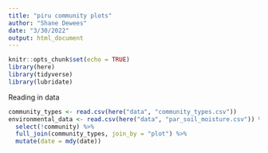 ```yaml
---
title: "piru community plots"
author: "Shane Dewees"
date: "3/30/2022"
output: html_document
---
```


```r
knitr::opts_chunk$set(echo = TRUE)
library(here)
library(tidyverse)
library(lubridate)
```


Reading in data
```r
community_types <- read.csv(here("data", "community_types.csv"))
environmental_data <- read.csv(here("data", "par_soil_moisture.csv")) %>% 
  select(!community) %>% 
  full_join(community_types, join_by = "plot") %>% 
  mutate(date = mdy(date))


```



